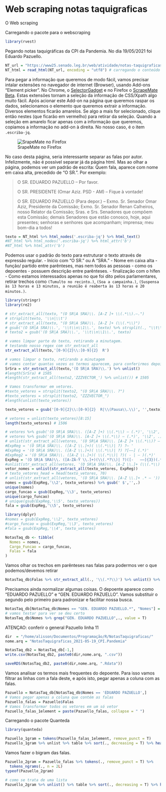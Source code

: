 # Web scraping notas taquigraficas

O Web scraping

Carregando o pacote para o webscraping
```r
library(rvest)
```

Pegando notas taquigráficas da CPI da Pandemia. No dia 19/05/2021 foi Eduardo Pazuello.

```r
NT_url = "https://www25.senado.leg.br/web/atividade/notas-taquigraficas/-/notas/r/9996"
NT_html = read_html(NT_url, encoding = "utf8") # carregando o conteúdo da url numa variável, dentro do R
```

Para pegar a informação que queremos de modo fácil, vamos precisar intalar extensões no navegador de internet (Browser), usando Add-ons "Element picker". No Chrome, o [SelectorGadget](selectorgadget.com) e no Firefox o [ScrapeMate Beta](https://addons.mozilla.org/en-US/firefox/addon/scrapemate/). Estas extensões tornam a seleção da informação de CSS/Xpath algo muito fácil. Após acionar este Add-on na página que queremos raspar os dados, selecionamos o elemento que queremos extrair a informação. Diversos elementos ficarão amarelos. Se algo a mais for selecionado, clique então nestes (que ficarão em vermelho) para retirar da seleção. Quando a seleção em amarelo ficar apenas com a informação que queremos, copiamos a informação no add-on à direita. No nosso caso, é o item `.escriba-jq`.

![SrapeMate no Firefox](/home/alisson/Documentos/Programação/R/analise_textual_sociologia/imagens/Scraping_scrape_mate.png) 


No caso desta página, seria interessante separar as falas por autor. Infelizmente, não é possível separar já da página html. Mas ao olhar a página, podemos ver um padrão de escrita: Quem fala, aparece com nome em caixa alta, precedido de "O SR.". Por exemplo:

> O SR. EDUARDO PAZUELLO -- Por favor.
>
> O SR. PRESIDENTE (Omar Aziz. PSD - AM) -- Fique à vontade!
>
> O SR. EDUARDO PAZUELLO (Para depor.) -- Exmo. Sr. Senador Omar Aziz, Presidente da Comissão; Exmo. Sr. Senador Renan Calheiros, nosso Relator da Comissão; Sras. e Srs. Senadores que compõem esta Comissão; demais Senadores que estão conosco, hoje, aqui presentes; senhoras e senhores que acompanham; imprensa; meu bom-dia a todos!



```r
texto = NT_html %>% html_nodes('.escriba-jq') %>% html_text()
#NT_html %>% html_nodes('.escriba-jq') %>% html_attr('b')
#NT_html %>% html_attr('b')
```


Podemos usar o padrão do texto para estruturar o texto através de expressão regular. 
- Início com "O SR." ou A "SRA."
- Nome em caixa alta
- função/ partido entre parênteses, mas nem todos as pessoas - como os depoentes -  possuem descrição entre parênteses.
- finalização com o hífen
- Como estamos interessados apenas no que foi dito pelos parlamentares, retirar trechos como `(Tumulto no recinto.)`, `(Soa a campainha.)`, `(Suspensa às 13 horas e 13 minutos, a reunião é reaberta às 13 horas e 20 minutos.)`.

```r
library(stringr)
library(re2)
```


```r
# str_extract_all(texto, "(O SR|A SRA)\\. [A-Z ]+ \\(.*\\).–.")
# strsplit(texto, '\\n|\\t')
# str_extract_all(texto, "(O SR|A SRA)\\. [A-Z ]+ (\\(.*\\)")
# gsub('(O SR|A SRA)\\.', '\\t\\n\\1\\.', texto) %>% strsplit(., "\\t\\n")
# texto2 = gsub('(O SR|A SRA)\\.', '\\t\\n\\1\\.', texto) 

# vamos limpar parte do texto, retirando a minutagem.
# testando nosso regex com str_extract_all
str_extract_all(texto,'[0-9]{2}\\:[0-9]{2}  R')

# vamos limpar o texto, retirando a minutagem
# vamos contar quantas vezes os termos aparecem, para conferirmos depois
SrSra = str_extract_all(texto,'(O SR|A SRA)\\.') %>% unlist()
#length(SrSra) # 1505
#length(str_extract_all(texto2,'ZZZVECTOR_') %>% unlist()) # 1505

# Vamos transformar em vetores.
#texto_vetores = strsplit(texto2, "(O SR|A SRA)\\. ?")
#texto_vetores = strsplit(texto2, "ZZZVECTOR_")
#length(unlist(texto_vetores))
```


```r
texto_vetores = gsub('[0-9]{2}\\:[0-9]{2}  R|\\(Pausa\\.\\)', '',texto) %>% gsub('(O SR|A SRA)\\.', 'ZZZVECTOR_\\1\\.', .) %>% strsplit(. , "ZZZVECTOR_") %>% unlist()

# vetores = unlist(texto_vetores)[8:15]
length(texto_vetores) # 1506

```


```r
# vetores %>% gsub('(O SR|A SRA)\\. ([A-Z ]+) \\(.*\\) – (.*)', '\\2', .)
# vetores %>% gsub('(O SR|A SRA)\\. [A-Z ]+ \\(.*\\) – (.*)', '\\2', .)
# unlist(str_extract_all(vetores, '(O SR|A SRA)\\. [A-Z ]+ \\(.*\\)? – '))
#ExpReg = '(O SR|A SRA)\\. ([A-Z \\.]+)( \\(.*\\)| ?) ?– '
#ExpReg = '(O SR|A SRA)\\. ([A-Z \\.]+)( \\(.*\\)| ?) ?[––] (.*)'
#ExpReg2 = '(O SR|A SRA)\\. ([A-Z \\.]+)( \\(.*\\)| ?)( - | – )(.*)'
ExpReg = '(O SR|A SRA)\\. ([A-ZÀ-Ÿ \\.]+)(\\(.*?\\)| ?)([-   ––]{3})(.*)'
#unlist(str_extract_all(vetores, '(O SR|A SRA)\\. [A-Z \\.]+ (\\(.*\\)| ?) ?– '))
vetor_nomes = unlist(str_extract_all(texto_vetores, ExpReg))
# texto_vetores_head = head(texto_vetores, 70)
# unlist(str_extract_all(vetores, '(O SR|A SRA)\\. [A-Z \\.]+ .* – '))
nomes = gsub(ExpReg,'\\2', texto_vetores) %>% gsub(' $','',.)
unique(nomes)
cargo_funcao = gsub(ExpReg,'\\3', texto_vetores)
unique(cargo_funcao)
# unique(gsub(ExpReg,'\\5', texto_vetores))
fala = gsub(ExpReg,'\\5', texto_vetores)

library(dplyr)
#nomes = gsub(ExpReg,'\\2', texto_vetores)
#cargo_funcao = gsub(ExpReg,'\\3', texto_vetores)
#fala = gsub(ExpReg,'\\4', texto_vetores)

NotasTaq_db <- tibble(
  Nomes = nomes,
  Cargo_Funcao = cargo_funcao,
  Falas = fala
)

```

Vamos olhar os trechos em parênteses nas falas para podermos ver o que podemos/devemos retirar
```r
NotasTaq_db$Falas %>% str_extract_all(., '\\(.*?\\)') %>% unlist() %>% unique()
```

Precisamos ainda normalizar algumas coisas. O depoente aparece como "EDUARDO PAZUELLO" e "GEN. EDUARDO PAZUELLO". Vamos substituir o segundo pelo primeiro para padronizar e facilitar nossa busca.
```r
NotasTaq_db[NotasTaq_db$Nomes == "GEN. EDUARDO PAZUELLO.*", "Nomes"] = "EDUARDO PAZUELLO"
# vamos testar para ver se deu certo
NotasTaq_db$Nomes %>% grep("GEN. EDUARDO PAZUELLO",., value = T)
```
ATENÇAO: conferir o general Pazuello linha 11

```r
dir  = "/home/alisson/Documentos/Programação/R/NotasTaquigraficas/"
nome.arq = "NotasTaquigraficas_2021-05-19_CPI.Pandemia"

NotasTaq_db2 = NotasTaq_db[-1,]
write.csv(NotasTaq_db2, paste0(dir,nome.arq, ".csv"))

saveRDS(NotasTaq_db2, paste0(dir,nome.arq, ".Rdata"))
```




Vamos analisar os termos mais frequentes do depoente. Para isso vamos filtrar as linhas com a fala deste, e após isto, pegar apenas a coluna com as falas.
```r
Pazuello = NotasTaq_db[NotasTaq_db$Nomes == 'EDUARDO PAZUELLO',]
# Vamos pegar apenas a coluna que contém as falas
Pazuello_falas = Pazuello$Falas 
# Vamos transformar todos os vetores em um só vetor
Pazuello_falas_1element = paste(Pazuello_falas, collapse = " ")
```

Carregando o pacote Quanteda
```r
library(quanteda)
```

```r
Pazuello_1gram = tokens(Pazuello_falas_1element, remove_punct = T)
Pazuello_1gram %>% unlist %>% table %>% sort(., decreasing = T) %>% head(., 200)
```

Vamos fazer o bigram das falas. 
```r
Pazuello_2gram = Pazuello_falas %>% tokens(., remove_punct = T) %>%
  tokens_ngrams(., n = 2L)
typeof(Pazuello_2gram)

# como se trata de uma lista
Pazuello_2gram %>% unlist() %>% table %>% sort(., decreasing = T) %>% head(., 200)
```


